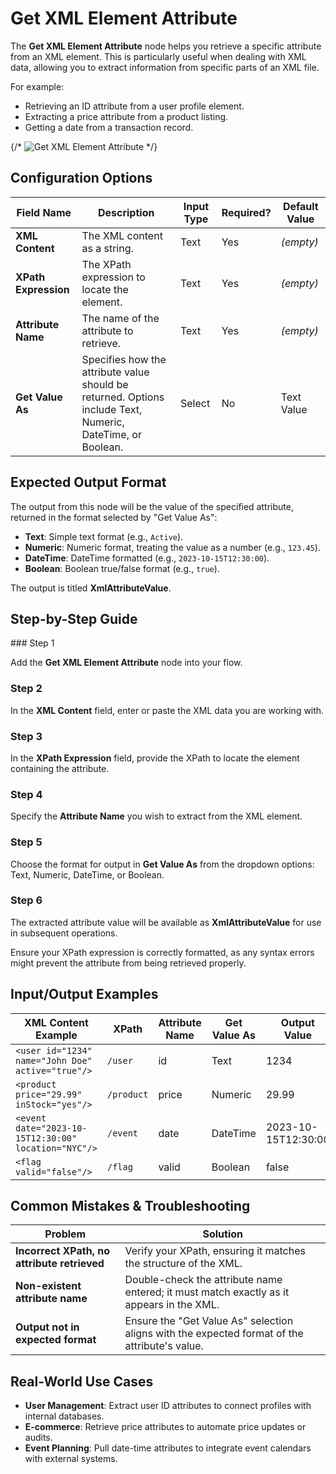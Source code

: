 
# Get XML Element Attribute

The **Get XML Element Attribute** node helps you retrieve a specific attribute from an XML element. This is particularly useful when dealing with XML data, allowing you to extract information from specific parts of an XML file.

For example:

- Retrieving an ID attribute from a user profile element.
- Extracting a price attribute from a product listing.
- Getting a date from a transaction record.

{/* ![Get XML Element Attribute](./get-xml-element-attribute.png) */}

## Configuration Options

| Field Name           | Description                                                                                                | Input Type | Required? | Default Value |
| -------------------- | ---------------------------------------------------------------------------------------------------------- | ---------- | --------- | ------------- |
| **XML Content**      | The XML content as a string.                                                                               | Text       | Yes       | _(empty)_     |
| **XPath Expression** | The XPath expression to locate the element.                                                                | Text       | Yes       | _(empty)_     |
| **Attribute Name**   | The name of the attribute to retrieve.                                                                     | Text       | Yes       | _(empty)_     |
| **Get Value As**     | Specifies how the attribute value should be returned. Options include Text, Numeric, DateTime, or Boolean. | Select     | No        | Text Value    |

## Expected Output Format

The output from this node will be the value of the specified attribute, returned in the format selected by "Get Value As":

- **Text**: Simple text format (e.g., `Active`).
- **Numeric**: Numeric format, treating the value as a number (e.g., `123.45`).
- **DateTime**: DateTime formatted (e.g., `2023-10-15T12:30:00`).
- **Boolean**: Boolean true/false format (e.g., `true`).

The output is titled **XmlAttributeValue**.

## Step-by-Step Guide

<Steps>
### Step 1

Add the **Get XML Element Attribute** node into your flow.

### Step 2

In the **XML Content** field, enter or paste the XML data you are working with.

### Step 3

In the **XPath Expression** field, provide the XPath to locate the element containing the attribute.

### Step 4

Specify the **Attribute Name** you wish to extract from the XML element.

### Step 5

Choose the format for output in **Get Value As** from the dropdown options: Text, Numeric, DateTime, or Boolean.

### Step 6

The extracted attribute value will be available as **XmlAttributeValue** for use in subsequent operations.

</Steps>

<Callout type="info" title="Note">
  Ensure your XPath expression is correctly formatted, as any syntax errors
  might prevent the attribute from being retrieved properly.
</Callout>

## Input/Output Examples

| XML Content Example                                  | XPath      | Attribute Name | Get Value As | Output Value        | Output Type |
| ---------------------------------------------------- | ---------- | -------------- | ------------ | ------------------- | ----------- |
| `<user id="1234" name="John Doe" active="true"/>`    | `/user`    | id             | Text         | 1234                | Text        |
| `<product price="29.99" inStock="yes"/>`             | `/product` | price          | Numeric      | 29.99               | Number      |
| `<event date="2023-10-15T12:30:00" location="NYC"/>` | `/event`   | date           | DateTime     | 2023-10-15T12:30:00 | DateTime    |
| `<flag valid="false"/>`                              | `/flag`    | valid          | Boolean      | false               | Boolean     |

## Common Mistakes & Troubleshooting

| Problem                                     | Solution                                                                                      |
| ------------------------------------------- | --------------------------------------------------------------------------------------------- |
| **Incorrect XPath, no attribute retrieved** | Verify your XPath, ensuring it matches the structure of the XML.                              |
| **Non-existent attribute name**             | Double-check the attribute name entered; it must match exactly as it appears in the XML.      |
| **Output not in expected format**           | Ensure the "Get Value As" selection aligns with the expected format of the attribute's value. |

## Real-World Use Cases

- **User Management**: Extract user ID attributes to connect profiles with internal databases.
- **E-commerce**: Retrieve price attributes to automate price updates or audits.
- **Event Planning**: Pull date-time attributes to integrate event calendars with external systems.
